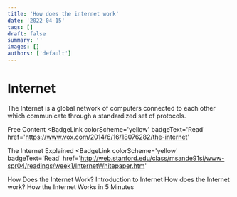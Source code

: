 ```yaml
---
title: 'How does the internet work'
date: '2022-04-15'
tags: []
draft: false
summary: ''
images: []
authors: ['default']
---
```


# Internet

The Internet is a global network of computers connected to each other which communicate through a standardized set of protocols.

<ResourceGroupTitle>Free Content</ResourceGroupTitle>
<BadgeLink
  colorScheme='yellow'
  badgeText='Read'
  href='https://www.vox.com/2014/6/16/18076282/the-internet'
>
  The Internet Explained
</BadgeLink>
<BadgeLink
  colorScheme='yellow'
  badgeText='Read'
  href='http://web.stanford.edu/class/msande91si/www-spr04/readings/week1/InternetWhitepaper.htm'
>
  How Does the Internet Work?
</BadgeLink>
<BadgeLink badgeText='Watch' href='/guides/what-is-internet'>
  Introduction to Internet
</BadgeLink>
<BadgeLink badgeText='Watch' href='https://www.youtube.com/watch?v=TNQsmPf24go'>
  How does the Internet work?
</BadgeLink>
<BadgeLink badgeText='Watch' href='https://www.youtube.com/watch?v=7_LPdttKXPc'>
  How the Internet Works in 5 Minutes
</BadgeLink>
